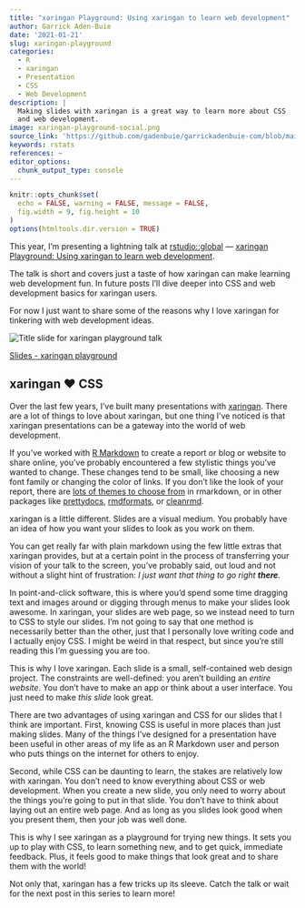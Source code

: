 ```yaml
---
title: "xaringan Playground: Using xaringan to learn web development"
author: Garrick Aden-Buie
date: '2021-01-21'
slug: xaringan-playground
categories:
  - R
  - xaringan
  - Presentation
  - CSS
  - Web Development
description: |
  Making slides with xaringan is a great way to learn more about CSS
  and web development.
image: xaringan-playground-social.png
source_link: 'https://github.com/gadenbuie/garrickadenbuie-com/blob/main/content/blog/2021/xaringan-playground/index.Rmarkdown'
keywords: rstats
references: ~
editor_options:
  chunk_output_type: console
---
```


<!-- Links -->
[rstudioglobal]: https://global.rstudio.com/
[talk]: https://global.rstudio.com/student/page/40609
[xaringan]: https://github.com/yihui/xaringan
[rmarkdown]: https://rmarkdown.rstudio.com
[remarkjs]: https://remarkjs.com

```r
knitr::opts_chunk$set(
  echo = FALSE, warning = FALSE, message = FALSE,
  fig.width = 9, fig.height = 10
)
options(htmltools.dir.version = TRUE)

```

::: lead

This year, I'm presenting a lightning talk at [rstudio::global][rstudioglobal] — [xaringan Playground: Using xaringan to learn web development][talk].

The talk is short and covers just a taste of how xaringan can make learning web development fun.
In future posts I'll dive deeper into CSS and web development basics for xaringan users.

For now I just want to share some of the reasons why I love xaringan for tinkering with web development ideas.
:::

<div class="figure">
<img src="xaringan-playground-social.png" style="max-height: 300px; margin: 0 auto; display: block;" alt="Title slide for xaringan playground talk">
<p class="caption"><a href="https://slides.garrickadenbuie.com/xaringan-playground">Slides - xaringan playground</a></p>
</div>

## xaringan &#x2764;&#xFE0F; CSS

Over the last few years, I've built many presentations with <span class="pkg">[xaringan]</span>.
There are a lot of things to love about <span class="pkg">xaringan</span>,
but one thing I've noticed is that <span class="pkg">xaringan</span> presentations
can be a gateway into the world of web development.

If you've worked with [R Markdown][rmarkdown] to create a report or blog or website to share online,
you've probably encountered a few stylistic things you've wanted to change.
These changes tend to be small,
like choosing a new font family or changing the color of links.
If you don't like the look of your report,
there are [lots of themes to choose from](https://www.datadreaming.org/post/r-markdown-theme-gallery/)
in <span class="pkg">rmarkdown</span>, or in other packages like
[prettydocs](https://prettydoc.statr.me/),
[rmdformats](https://github.com/juba/rmdformats),
or [cleanrmd](https://pkg.garrickadenbuie.com/cleanrmd/).

<span class="pkg">xaringan</span> is a little different.
Slides are a visual medium.
You probably have an idea of how you want your slides to look as you work on them.

You can get really far with plain markdown using the few little extras that <span class="pkg">xaringan</span> provides,
but at a certain point in the process of transferring your vision of your talk to the screen,
you've probably said,
out loud and not without a slight hint of frustration:
_I just want that thing to go right **there**_.

In point-and-click software, this is where you'd spend some time dragging text and images around or digging through menus to make your slides look awesome.
In <span class="pkg">xaringan</span>, your slides are web page,
so we instead need to turn to CSS to style our slides.
I'm not going to say that one method is necessarily better than the other,
just that I personally love writing code and I actually enjoy CSS.
I might be weird in that respect,
but since you're still reading this I'm guessing you are too.

This is why I love <span class="pkg">xaringan</span>.
Each slide is a small, self-contained web design project.
The constraints are well-defined:
you aren't building an _entire website_.
You don't have to make an app or think about a user interface.
You just need to make _this slide_ look great.

There are two advantages of using <span class="pkg">xaringan</span> and CSS for our slides that I think are important.
First, knowing CSS is useful in more places than just making slides.
Many of the things I've designed for a presentation
have been useful in other areas of my life as an R Markdown user and person who puts things on the internet for others to enjoy.

Second, while CSS can be daunting to learn,
the stakes are relatively low with <span class="pkg">xaringan</span>.
You don't need to know everything about CSS or web development.
When you create a new slide,
you only need to worry about the things you're going to put in that slide.
You don't have to think about laying out an entire web page.
And as long as you slides look good when you present them,
then your job was well done.

This is why I see <span class="pkg">xaringan</span> as a playground for trying new things.
It sets you up to play with CSS, to learn something new, and to get quick, immediate feedback.
Plus, it feels good to make things that look great and to share them with the world!

Not only that, <span class="pkg">xaringan</span> has a few tricks up its sleeve.
Catch the talk or wait for the next post in this series to learn more!
